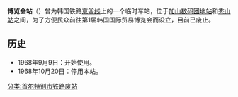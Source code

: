 {{朝鮮半島車站資訊
|公司色 = black
|文字色 = 
|站名 = 博览会站
|圖片 = 
|pxl = 
|圖片說明 =
|前一站 = {{车站编号|#00498B|white|P142}} [[加山数码团地站|加山数码团地]]
|前一站距離 = 0.7
|後一站距離 = 1.3
|後一站 = [[秃山站|秃山]] {{车站编号|#00498B|white|P143}}
|諺文 = 박람회역
|朝鮮漢字 = 博覽會驛
|文觀部式 = Bangnamhoe-yeok
|馬-賴式 = Pangnamhoe-yŏk
|副站名 = 
|車站編號 = 
|停站路線數 = 
|所屬公司 = [[大韩民国铁道厅|大韩民国铁道厅]]
|所屬路線 = [[京釜线|京釜线]]
|距離 = 14.8
|起點站 = [[首尔站|首尔]]
|所在地 =[[首尔|首尔]][[衿川区|衿川区]]
|車站構造 = 地面车站
|月台配置 = 
|啟用年月日 =1968年9月9日 
|廢站年月日 = 1968年10月20日
|上下車人次 = 
|統計年度 = 
|轉車 = 
|備註 = 
|全寬備註 = 
}}

'''博览会站'''（{{kor|諺=박람회역|漢=博覽會驛|羅=Bangnamhoe yeok|f=y}}）曾为韩国铁路[[京釜线|京釜线]]上的一个临时车站，位于[[加山数码团地站|加山数码团地站]]和[[秃山站|秃山站]]之间，为了方便民众前往第1届韩国国际贸易博览会而设立，目前已废止。

== 历史 ==
*1968年9月9日：开始使用。
*1968年10月20日：停用本站。

{{京釜线}}

[[分类:首尔特别市铁路废站|分类:首尔特别市铁路废站]]